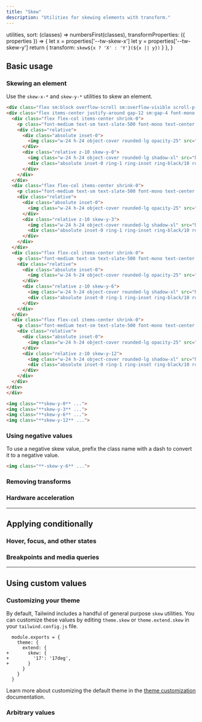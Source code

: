 ---
title: "Skew"
description: "Utilities for skewing elements with transform."
---


  utilities,
  sort: (classes) => numbersFirst(classes),
  transformProperties: ({ properties }) => {
    let x = properties['--tw-skew-x']
    let y = properties['--tw-skew-y']
    return {
      transform: `skew${x ? 'X' : 'Y'}(${x || y})`
    }
  },
}

## Basic usage

### Skewing an element

Use the `skew-x-*` and `skew-y-*` utilities to skew an element.

```html {{ example: { p: 'none' } }}
<div class="flex sm:block overflow-scroll sm:overflow-visible scroll-p-8">
<div class="flex items-center justify-around gap-12 sm:gap-4 font-mono font-bold p-8 shrink-0">
  <div class="flex flex-col items-center shrink-0">
    <p class="font-medium text-sm text-slate-500 font-mono text-center mb-9 dark:text-slate-400">skew-y-0</p>
    <div class="relative">
      <div class="absolute inset-0">
        <img class="w-24 h-24 object-cover rounded-lg opacity-25" src="https://images.unsplash.com/photo-1554629947-334ff61d85dc?ixid=MnwxMjA3fDB8MHxwaG90by1wYWdlfHx8fGVufDB8fHx8&ixlib=rb-1.2.1&auto=format&fit=crop&w=320&h=320&q=80" />
      </div>
      <div class="relative z-10 skew-y-0">
        <img class="w-24 h-24 object-cover rounded-lg shadow-xl" src="https://images.unsplash.com/photo-1554629947-334ff61d85dc?ixid=MnwxMjA3fDB8MHxwaG90by1wYWdlfHx8fGVufDB8fHx8&ixlib=rb-1.2.1&auto=format&fit=crop&w=320&h=320&q=80" />
        <div class="absolute inset-0 ring-1 ring-inset ring-black/10 rounded-lg"></div>
      </div>
    </div>
  </div>
  <div class="flex flex-col items-center shrink-0">
    <p class="font-medium text-sm text-slate-500 font-mono text-center mb-9 dark:text-slate-400">skew-y-3</p>
    <div class="relative">
      <div class="absolute inset-0">
        <img class="w-24 h-24 object-cover rounded-lg opacity-25" src="https://images.unsplash.com/photo-1554629947-334ff61d85dc?ixid=MnwxMjA3fDB8MHxwaG90by1wYWdlfHx8fGVufDB8fHx8&ixlib=rb-1.2.1&auto=format&fit=crop&w=320&h=320&q=80" />
      </div>
      <div class="relative z-10 skew-y-3">
        <img class="w-24 h-24 object-cover rounded-lg shadow-xl" src="https://images.unsplash.com/photo-1554629947-334ff61d85dc?ixid=MnwxMjA3fDB8MHxwaG90by1wYWdlfHx8fGVufDB8fHx8&ixlib=rb-1.2.1&auto=format&fit=crop&w=320&h=320&q=80" />
        <div class="absolute inset-0 ring-1 ring-inset ring-black/10 rounded-lg"></div>
      </div>
    </div>
  </div>
  <div class="flex flex-col items-center shrink-0">
    <p class="font-medium text-sm text-slate-500 font-mono text-center mb-9 dark:text-slate-400">skew-y-6</p>
    <div class="relative">
      <div class="absolute inset-0">
        <img class="w-24 h-24 object-cover rounded-lg opacity-25" src="https://images.unsplash.com/photo-1554629947-334ff61d85dc?ixid=MnwxMjA3fDB8MHxwaG90by1wYWdlfHx8fGVufDB8fHx8&ixlib=rb-1.2.1&auto=format&fit=crop&w=320&h=320&q=80" />
      </div>
      <div class="relative z-10 skew-y-6">
        <img class="w-24 h-24 object-cover rounded-lg shadow-xl" src="https://images.unsplash.com/photo-1554629947-334ff61d85dc?ixid=MnwxMjA3fDB8MHxwaG90by1wYWdlfHx8fGVufDB8fHx8&ixlib=rb-1.2.1&auto=format&fit=crop&w=320&h=320&q=80" />
        <div class="absolute inset-0 ring-1 ring-inset ring-black/10 rounded-lg"></div>
      </div>
    </div>
  </div>
  <div class="flex flex-col items-center shrink-0">
    <p class="font-medium text-sm text-slate-500 font-mono text-center mb-9 dark:text-slate-400">skew-y-12</p>
    <div class="relative">
      <div class="absolute inset-0">
        <img class="w-24 h-24 object-cover rounded-lg opacity-25" src="https://images.unsplash.com/photo-1554629947-334ff61d85dc?ixid=MnwxMjA3fDB8MHxwaG90by1wYWdlfHx8fGVufDB8fHx8&ixlib=rb-1.2.1&auto=format&fit=crop&w=320&h=320&q=80" />
      </div>
      <div class="relative z-10 skew-y-12">
        <img class="w-24 h-24 object-cover rounded-lg shadow-xl" src="https://images.unsplash.com/photo-1554629947-334ff61d85dc?ixid=MnwxMjA3fDB8MHxwaG90by1wYWdlfHx8fGVufDB8fHx8&ixlib=rb-1.2.1&auto=format&fit=crop&w=320&h=320&q=80" />
        <div class="absolute inset-0 ring-1 ring-inset ring-black/10 rounded-lg"></div>
      </div>
    </div>
  </div>
</div>
</div>
```

```html
<img class="**skew-y-0** ...">
<img class="**skew-y-3** ...">
<img class="**skew-y-6** ...">
<img class="**skew-y-12** ...">
```

### Using negative values

To use a negative skew value, prefix the class name with a dash to convert it to a negative value.

```html
<img class="**-skew-y-6** ...">
```

### Removing transforms

<RemovingTransforms defaultClass="scale-75 translate-x-4 skew-y-3" />

### Hardware acceleration

<HardwareAcceleration defaultClass="skew-y-6" />

---

## <Heading ignore>Applying conditionally</Heading>

### <Heading ignore>Hover, focus, and other states</Heading>

<HoverFocusAndOtherStates featuredClass="skew-y-12" />

### <Heading ignore>Breakpoints and media queries</Heading>

<BreakpointsAndMediaQueries featuredClass="skew-y-12" />

---

## Using custom values

### Customizing your theme

By default, Tailwind includes a handful of general purpose `skew` utilities. You can customize these values by editing `theme.skew` or `theme.extend.skew` in your `tailwind.config.js` file.

```diff-js {{ filename: 'tailwind.config.js' }}
  module.exports = {
    theme: {
      extend: {
+       skew: {
+         '17': '17deg',
+       }
      }
    }
  }
```

Learn more about customizing the default theme in the [theme customization](/docs/theme#customizing-the-default-theme) documentation.

### Arbitrary values

<ArbitraryValues property="skew" featuredClass="skew-y-[17deg]" />
